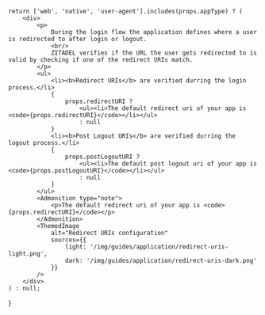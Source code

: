 
    return ['web', 'native', 'user-agent'].includes(props.appType) ? (
        <div>
            <p>
                During the login flow the application defines where a user is redirected to after login or logout.
                <br/>
                ZITADEL verifies if the URL the user gets redirected to is valid by checking if one of the redirect URIs match.
            </p>
            <ul>
                <li><b>Redirect URIs</b> are verified durring the login process.</li>
                {
                    props.redirectURI ?
                        <ul><li>The default redirect uri of your app is <code>{props.redirectURI}</code></li></ul>
                        : null
                }
                <li><b>Post Logout URIs</b> are verified durring the logout process.</li>
                {
                    props.postLogoutURI ?
                        <ul><li>The default post logout uri of your app is <code>{props.postLogoutURI}</code></li></ul>
                        : null
                }
            </ul>
            <Admonition type="note">
                <p>The default redirect uri of your app is <code>{props.redirectURI}</code></p>
            </Admonition>
            <ThemedImage
                alt="Redirect URIs configuration"
                sources={{
                    light: '/img/guides/application/redirect-uris-light.png',
                    dark: '/img/guides/application/redirect-uris-dark.png'
                }}
            />
        </div>
    ) : null;
}
